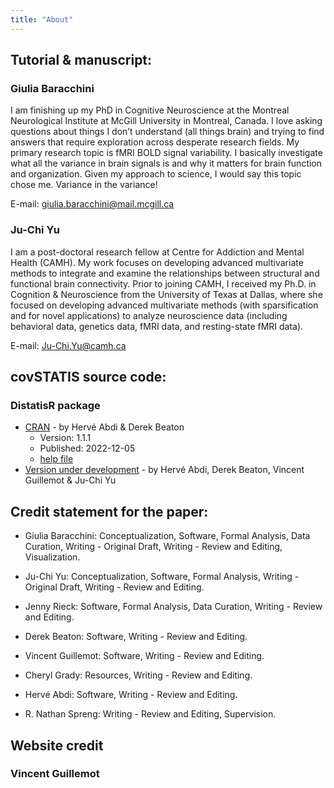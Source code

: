 ```yaml
---
title: "About"
---
```

\newcommand\latexcode[1]{#1}

## Tutorial & manuscript:

### Giulia Baracchini

I am finishing up my PhD in Cognitive Neuroscience at the Montreal Neurological Institute at McGill University in Montreal, Canada. I love asking questions about things I don't understand (all things brain) and trying to find answers that require exploration across desperate research fields. My primary research topic is fMRI BOLD signal variability. I basically investigate what all the variance in brain signals is and why it matters for brain function and organization. Given my approach to science, I would say this topic chose me. Variance in the variance! 

<i class='far fa-envelope-open'></i>E-mail: [giulia.baracchini@mail.mcgill.ca](mailto:giulia.baracchini@mail.mcgill.ca)

### Ju-Chi Yu

I am a post-doctoral research fellow at Centre for Addiction and Mental Health (CAMH). My work focuses on developing advanced multivariate methods to integrate and examine the relationships between structural and functional brain connectivity. Prior to joining CAMH, I received my Ph.D. in Cognition & Neuroscience from the University of Texas at Dallas, where she focused on developing advanced multivariate methods (with sparsification and for novel applications) to analyze neuroscience data (including behavioral data, genetics data, fMRI data, and resting-state fMRI data).

<i class='far fa-envelope-open'></i>E-mail: [Ju-Chi.Yu@camh.ca](mailto:Ju-Chi.Yu@camh.ca)

## covSTATIS source code:

### DistatisR package

+ [CRAN](https://cran.r-project.org/web/packages/DistatisR/index.html) - by Herv&eacute; Abdi & Derek Beaton
  + Version: 1.1.1
  + Published: 2022-12-05
  + [help file](https://cran.r-project.org/web/packages/DistatisR/DistatisR.pdf)

+ [Version under development](https://github.com/HerveAbdi/DistatisR) - by Herv&eacute; Abdi, Derek Beaton, Vincent Guillemot & Ju-Chi Yu

## Credit statement for the paper:
+ Giulia Baracchini: Conceptualization, Software, Formal Analysis, Data Curation, Writing - Original Draft, Writing - Review and Editing, Visualization. 

+ Ju-Chi Yu: Conceptualization, Software, Formal Analysis, Writing - Original Draft, Writing - Review and Editing. 

+ Jenny Rieck: Software, Formal Analysis, Data Curation, Writing - Review and Editing. 

+ Derek Beaton: Software, Writing - Review and Editing. 

+ Vincent Guillemot: Software, Writing - Review and Editing. 

+ Cheryl Grady: Resources, Writing - Review and Editing. 

+ Herv&eacute; Abdi: Software, Writing - Review and Editing. 

+ R. Nathan Spreng: Writing - Review and Editing, Supervision.

## Website credit

### Vincent Guillemot

